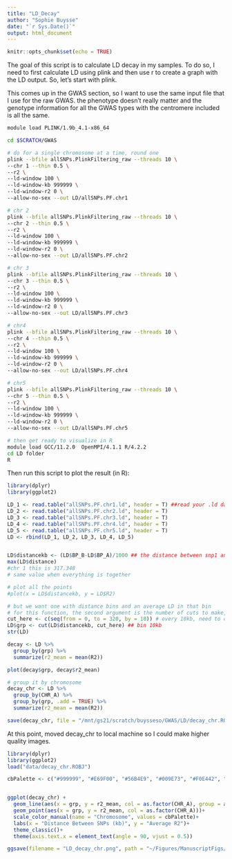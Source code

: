 ```yaml
---
title: "LD_Decay"
author: "Sophie Buysse"
date: "`r Sys.Date()`"
output: html_document
---
```


```r
knitr::opts_chunk$set(echo = TRUE)
```

The goal of this script is to calculate LD decay in my samples. To do so, I need to first calculate LD using plink and then use r to create a graph with the LD output. So, let's start with plink.

This comes up in the GWAS section, so I want to use the same input file that I use for the raw GWAS. the phenotype doesn't really matter and the genotype information for all the GWAS types with the centromere included is all the same.

```bash
module load PLINK/1.9b_4.1-x86_64

cd $SCRATCH/GWAS

# do for a single chromosome at a time, round one
plink --bfile allSNPs.PlinkFiltering_raw --threads 10 \
--chr 1 --thin 0.5 \
--r2 \
--ld-window 100 \
--ld-window-kb 999999 \
--ld-window-r2 0 \
--allow-no-sex --out LD/allSNPs.PF.chr1

# chr 2
plink --bfile allSNPs.PlinkFiltering_raw --threads 10 \
--chr 2 --thin 0.5 \
--r2 \
--ld-window 100 \
--ld-window-kb 999999 \
--ld-window-r2 0 \
--allow-no-sex --out LD/allSNPs.PF.chr2

# chr 3
plink --bfile allSNPs.PlinkFiltering_raw --threads 10 \
--chr 3 --thin 0.5 \
--r2 \
--ld-window 100 \
--ld-window-kb 999999 \
--ld-window-r2 0 \
--allow-no-sex --out LD/allSNPs.PF.chr3

# chr4
plink --bfile allSNPs.PlinkFiltering_raw --threads 10 \
--chr 4 --thin 0.5 \
--r2 \
--ld-window 100 \
--ld-window-kb 999999 \
--ld-window-r2 0 \
--allow-no-sex --out LD/allSNPs.PF.chr4

# chr5
plink --bfile allSNPs.PlinkFiltering_raw --threads 10 \
--chr 5 --thin 0.5 \
--r2 \
--ld-window 100 \
--ld-window-kb 999999 \
--ld-window-r2 0 \
--allow-no-sex --out LD/allSNPs.PF.chr5

# then get ready to visualize in R
module load GCC/11.2.0  OpenMPI/4.1.1 R/4.2.2
cd LD folder
R

```


Then run this script to plot the result (in R):
```r
library(dplyr)
library(ggplot2)

LD_1 <- read.table("allSNPs.PF.chr1.ld", header = T) ##read your .ld data
LD_2 <- read.table("allSNPs.PF.chr2.ld", header = T)
LD_3 <- read.table("allSNPs.PF.chr3.ld", header = T)
LD_4 <- read.table("allSNPs.PF.chr4.ld", header = T)
LD_5 <- read.table("allSNPs.PF.chr5.ld", header = T)
LD <- rbind(LD_1, LD_2, LD_3, LD_4, LD_5)


LD$distancekb <- (LD$BP_B-LD$BP_A)/1000 ## the distance between snp1 and snp2 in kb
max(LD$distance)
#chr 1 this is 317.348
# same value when everything is together

# plot all the points
#plot(x = LD$distancekb, y = LD$R2)

# but we want one with distance bins and an average LD in that bin
# for this function, the second argument is the number of cuts to make, or can give it a vector of cut points
cut_here <- c(seq(from = 0, to = 320, by = 10)) # every 10kb, need to change to part after I know max of everything
LD$grp <- cut(LD$distancekb, cut_here) ## bin 10kb
str(LD)

decay <- LD %>% 
  group_by(grp) %>%
  summarize(r2_mean = mean(R2))

plot(decay$grp, decay$r2_mean)

# group it by chromosome 
decay_chr <- LD %>% 
  group_by(CHR_A) %>%
  group_by(grp, .add = TRUE) %>%
  summarize(r2_mean = mean(R2))

save(decay_chr, file = "/mnt/gs21/scratch/buysseso/GWAS/LD/decay_chr.ROBJ")

```

At this point, moved decay_chr to local machine so I could make higher quality images.

```r
library(dplyr)
library(ggplot2)
load("data/decay_chr.ROBJ")

cbPalette <- c("#999999", "#E69F00", "#56B4E9", "#009E73", "#F0E442", "#0072B2", "#D55E00", "#CC79A7")


ggplot(decay_chr) +
  geom_line(aes(x = grp, y = r2_mean, col = as.factor(CHR_A), group = as.factor(CHR_A)))+
  geom_point(aes(x = grp, y = r2_mean, col = as.factor(CHR_A)))+
  scale_color_manual(name = "Chromosome", values = cbPalette)+
  labs(x = "Distance Between SNPs (kb)", y = "Average R2")+
  theme_classic()+
  theme(axis.text.x = element_text(angle = 90, vjust = 0.5))

ggsave(filename = "LD_decay_chr.png", path = "~/Figures/ManuscriptFigs/supp", height = 7, width = 7, device = "png", dpi = 500)

```